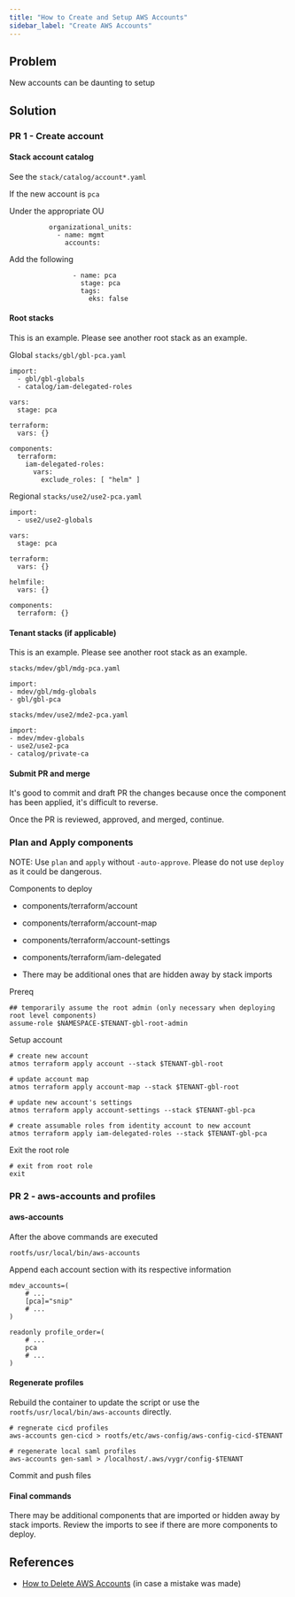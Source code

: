 ```yaml
---
title: "How to Create and Setup AWS Accounts"
sidebar_label: "Create AWS Accounts"
---
```


## Problem

New accounts can be daunting to setup

## Solution

### PR 1 - Create account

#### Stack account catalog

See the `stack/catalog/account*.yaml`

If the new account is `pca`

Under the appropriate OU

```
          organizational_units:
            - name: mgmt
              accounts:
```

Add the following

```
                - name: pca
                  stage: pca
                  tags:
                    eks: false
```

#### Root stacks

This is an example. Please see another root stack as an example.

Global `stacks/gbl/gbl-pca.yaml`

```
import:
  - gbl/gbl-globals
  - catalog/iam-delegated-roles

vars:
  stage: pca

terraform:
  vars: {}

components:
  terraform:
    iam-delegated-roles:
      vars:
        exclude_roles: [ "helm" ]
```

Regional `stacks/use2/use2-pca.yaml`

```
import:
  - use2/use2-globals

vars:
  stage: pca

terraform:
  vars: {}

helmfile:
  vars: {}

components:
  terraform: {}
```

#### Tenant stacks (if applicable)

This is an example. Please see another root stack as an example.

`stacks/mdev/gbl/mdg-pca.yaml`

```
import:
- mdev/gbl/mdg-globals
- gbl/gbl-pca
```

`stacks/mdev/use2/mde2-pca.yaml`

```
import:
- mdev/mdev-globals
- use2/use2-pca
- catalog/private-ca
```

#### Submit PR and merge

It's good to commit and draft PR the changes because once the component has been applied, it's difficult to reverse.

Once the PR is reviewed, approved, and merged, continue.

### Plan and Apply components

NOTE: Use `plan` and `apply` without `-auto-approve`. Please do not use `deploy` as it could be dangerous.

Components to deploy

- components/terraform/account

- components/terraform/account-map

- components/terraform/account-settings

- components/terraform/iam-delegated

- There may be additional ones that are hidden away by stack imports

Prereq

```
## temporarily assume the root admin (only necessary when deploying root level components)
assume-role $NAMESPACE-$TENANT-gbl-root-admin
```

Setup account

```
# create new account
atmos terraform apply account --stack $TENANT-gbl-root

# update account map
atmos terraform apply account-map --stack $TENANT-gbl-root

# update new account's settings
atmos terraform apply account-settings --stack $TENANT-gbl-pca

# create assumable roles from identity account to new account
atmos terraform apply iam-delegated-roles --stack $TENANT-gbl-pca
```

Exit the root role

```
# exit from root role
exit
```

### PR 2 - aws-accounts and profiles

#### aws-accounts

After the above commands are executed

`rootfs/usr/local/bin/aws-accounts`

Append each account section with its respective information

```
mdev_accounts=(
	# ...
	[pca]="snip"
	# ...
)
```

```
readonly profile_order=(
	# ...
	pca
	# ...
)
```

#### Regenerate profiles

Rebuild the container to update the script or use the `rootfs/usr/local/bin/aws-accounts` directly.

```
# regnerate cicd profiles
aws-accounts gen-cicd > rootfs/etc/aws-config/aws-config-cicd-$TENANT

# regenerate local saml profiles
aws-accounts gen-saml > /localhost/.aws/vygr/config-$TENANT
```

Commit and push files

#### Final commands

There may be additional components that are imported or hidden away by stack imports. Review the imports to see if there
are more components to deploy.

## References

- [How to Delete AWS Accounts](/learn/accounts/tutorials/how-to-delete-aws-accounts) (in case a mistake was made)
